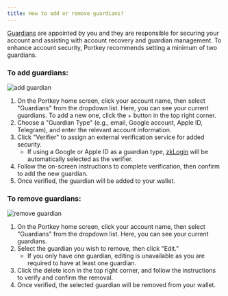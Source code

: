 ```yaml
---
title: How to add or remove guardians?
---
```


[Guardians](/docs/What-are-guardians-and-verifiers "") are appointed by you and they are responsible for securing your account and assisting with account recovery and guardian management. To enhance account security, Portkey recommends setting a minimum of two guardians.

### To add guardians:

![](</img/Add guardian.png> "add guardian")

1. On the Portkey home screen, click your account name, then select "Guardians" from the dropdown list. Here, you can see your current guardians. To add a new one, click the + button in the top right corner.
2. Choose a "Guardian Type" (e.g., email, Google account, Apple ID, Telegram), and enter the relevant account information.
3. Click "Verifier" to assign an external verification service for added security.
   * If using a Google or Apple ID as a guardian type, [zkLogin](/docs/What-is-zkLogin "") will be automatically selected as the verifier.
4. Follow the on-screen instructions to complete verification, then confirm to add the new guardian.
5. Once verified, the guardian will be added to your wallet.

### To remove guardians:

![](</img/remove guardian.png> "remove guardian")

1. On the Portkey home screen, click your account name, then select "Guardians" from the dropdown list. Here, you can see your current guardians.
2. Select the guardian you wish to remove, then click "Edit."
   * If you only have one guardian, editing is unavailable as you are required to have at least one guardian.
3. Click the delete icon in the top right corner, and follow the instructions to verify and confirm the removal.
4. Once verified, the selected guardian will be removed from your wallet.
